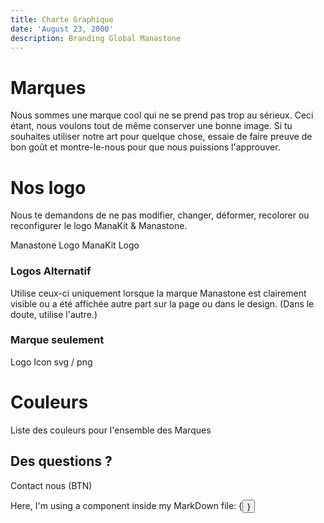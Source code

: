 ```yaml
---
title: Charte Graphique
date: 'August 23, 2000'
description: Branding Global Manastone
---
```


# Marques

Nous sommes une marque cool qui ne se prend pas trop au sérieux. Ceci étant, nous voulons tout de même conserver une bonne image. Si tu souhaites utiliser notre art pour quelque chose, essaie de faire preuve de bon goût et montre-le-nous pour que nous puissions l'approuver.

# Nos logo

Nous te demandons de ne pas modifier, changer, déformer, recolorer ou reconfigurer le logo ManaKit & Manastone.

<Row>
  <Col cols={12} md={6}>
    Manastone Logo
  </Col>
  <Col cols={12} md={6}>
    ManaKit Logo
  </Col>
</Row>

### Logos Alternatif

Utilise ceux-ci uniquement lorsque la marque Manastone est clairement visible ou a été affichée autre part sur la page ou dans le design. (Dans le doute, utilise l'autre.)

### Marque seulement

Logo Icon svg / png

# Couleurs

Liste des couleurs pour l'ensemble des Marques

## Des questions ?

Contact nous (BTN)

<div>Here, I'm using a component inside my MarkDown file: {<Button text={'Click me'} />}</div>
